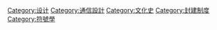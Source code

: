 {{Catmore}}
{{Commonscat|Heraldry}}

[[Category:设计|Category:设计]]
[[Category:通信設計|Category:通信設計]]
[[Category:文化史|Category:文化史]]
[[Category:封建制度|Category:封建制度]]
[[Category:符號學|Category:符號學]]